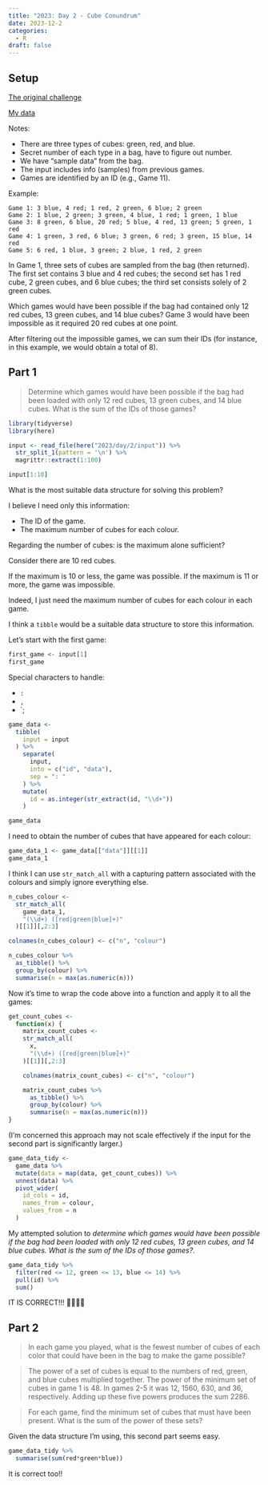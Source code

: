 ```yaml
---
title: "2023: Day 2 - Cube Conundrum"
date: 2023-12-2
categories:
  - R
draft: false
---
```


## Setup

[The original challenge](https://adventofcode.com/2023/day/2)

[My data](input){target="_blank"}

Notes:

- There are three types of cubes: green, red, and blue.
- Secret number of each type in a bag, have to figure out number.
- We have "sample data" from the bag.
- The input includes info (samples) from previous games.
- Games are identified by an ID (e.g., Game 11).

Example:

```
Game 1: 3 blue, 4 red; 1 red, 2 green, 6 blue; 2 green
Game 2: 1 blue, 2 green; 3 green, 4 blue, 1 red; 1 green, 1 blue
Game 3: 8 green, 6 blue, 20 red; 5 blue, 4 red, 13 green; 5 green, 1 red
Game 4: 1 green, 3 red, 6 blue; 3 green, 6 red; 3 green, 15 blue, 14 red
Game 5: 6 red, 1 blue, 3 green; 2 blue, 1 red, 2 green
```

In Game 1, three sets of cubes are sampled from the bag (then returned). The first set contains 3 blue and 4 red cubes; the second set has 1 red cube, 2 green cubes, and 6 blue cubes; the third set consists solely of 2 green cubes.

Which games would have been possible if the bag had contained only 12 red cubes, 13 green cubes, and 14 blue cubes? Game 3 would have been impossible as it required 20 red cubes at one point.

After filtering out the impossible games, we can sum their IDs (for instance, in this example, we would obtain a total of 8).

## Part 1

> Determine which games would have been possible if the bag had been loaded with only 12 red cubes, 13 green cubes, and 14 blue cubes. What is the sum of the IDs of those games?

```r
library(tidyverse)
library(here)

input <- read_file(here("2023/day/2/input")) %>%
  str_split_1(pattern = '\n') %>%
  magrittr::extract(1:100)

input[1:10]
```

What is the most suitable data structure for solving this problem?

I believe I need only this information:

- The ID of the game.
- The maximum number of cubes for each colour.

Regarding the number of cubes: is the maximum alone sufficient?

Consider there are 10 red cubes.

If the maximum is 10 or less, the game was possible.
If the maximum is 11 or more, the game was impossible.

Indeed, I just need the maximum number of cubes for each colour in each game.

I think a `tibble` would be a suitable data structure to store this information.

Let's start with the first game:
```r
first_game <- input[1]
first_game
```

Special characters to handle:

- `:`
- `,`
- `;

```r
game_data <-
  tibble(
    input = input
  ) %>%
    separate(
      input,
      into = c("id", "data"),
      sep = ": "
    ) %>%
    mutate(
      id = as.integer(str_extract(id, "\\d+"))
    )

game_data
```

I need to obtain the number of cubes that have appeared for each colour:
```r
game_data_1 <- game_data[["data"]][[1]]
game_data_1
```

I think I can use `str_match_all` with a capturing pattern associated with the colours and simply ignore everything else.

```r
n_cubes_colour <- 
  str_match_all(
    game_data_1,
    "(\\d+) ([red|green|blue]+)"
  )[[1]][,2:3]

colnames(n_cubes_colour) <- c("n", "colour")

n_cubes_colour %>%
  as_tibble() %>%
  group_by(colour) %>%
  summarise(n = max(as.numeric(n)))
```

Now it's time to wrap the code above into a function and apply it to all the games:
```r
get_count_cubes <-
  function(x) {
    matrix_count_cubes <-
    str_match_all(
      x,
      "(\\d+) ([red|green|blue]+)"
    )[[1]][,2:3]

    colnames(matrix_count_cubes) <- c("n", "colour")

    matrix_count_cubes %>%
      as_tibble() %>%
      group_by(colour) %>%
      summarise(n = max(as.numeric(n)))
}
```

(I'm concerned this approach may not scale effectively if the input for the second part is significantly larger.)

```r
game_data_tidy <- 
  game_data %>%
  mutate(data = map(data, get_count_cubes)) %>%
  unnest(data) %>%
  pivot_wider(
    id_cols = id,
    names_from = colour,
    values_from = n
  )
```

My attempted solution to *determine which games would have been possible if the bag had been loaded with only 12 red cubes, 13 green cubes, and 14 blue cubes. What is the sum of the IDs of those games?*.

```r
game_data_tidy %>%
  filter(red <= 12, green <= 13, blue <= 14) %>%
  pull(id) %>%
  sum()
```

IT IS CORRECT!!! 🥳🥳🥳🥳 

## Part 2

> In each game you played, what is the fewest number of cubes of each color that could have been in the bag to make the game possible?

> The power of a set of cubes is equal to the numbers of red, green, and blue cubes multiplied together. The power of the minimum set of cubes in game 1 is 48. In games 2-5 it was 12, 1560, 630, and 36, respectively. Adding up these five powers produces the sum 2286.

> For each game, find the minimum set of cubes that must have been present. What is the sum of the power of these sets?

Given the data structure I'm using, this second part seems easy.

```r
game_data_tidy %>%
  summarise(sum(red*green*blue))
```

It is correct too!!
